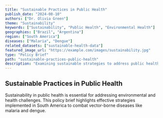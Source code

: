 ```yaml
---
title: "Sustainable Practices in Public Health"
publish_date: "2024-08-10"
authors: ["Dr. Olivia Green"]
theme: "Sustainability"
keywords: ["Sustainability", "Public Health", "Environmental Health"]
geographies: ["Brazil", "Argentina"]
region: ["South America"]
diseases: ["Malaria", "Dengue"]
related_datasets: ["sustainable-health-data"]
featured_image_url: "https://example.com/images/sustainability.jpg"
type: "Policy Brief"
path: "sustainable-practices-public-health"
description: "Examining sustainable strategies to address public health challenges in South America."
---
```


## Sustainable Practices in Public Health

Sustainability in public health is essential for addressing environmental and health challenges. This policy brief highlights effective strategies implemented in South America to combat vector-borne diseases like malaria and dengue.
